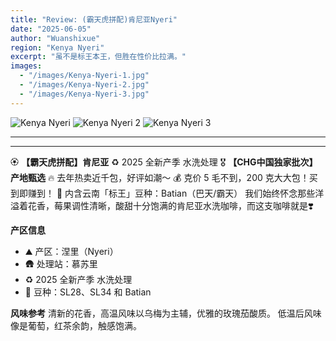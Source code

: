 ```yaml
---
title: "Review: (霸天虎拼配)肯尼亚Nyeri"
date: "2025-06-05"
author: "Wuanshixue"
region: "Kenya Nyeri"
excerpt: "虽不是标王本王，但胜在性价比拉满。"
images:
  - "/images/Kenya-Nyeri-1.jpg"
  - "/images/Kenya-Nyeri-2.jpg"
  - "/images/Kenya-Nyeri-3.jpg"
---
```

![Kenya Nyeri](/images/Kenya-Nyeri-1.jpg)
![Kenya Nyeri 2](/images/Kenya-Nyeri-2.jpg)
![Kenya Nyeri 3](/images/Kenya-Nyeri-3.jpg)


---

---

🏵️ **【霸天虎拼配】肯尼亚**
♻️ 2025 全新产季 水洗处理
🎖️ **【CHG中国独家批次】产地甄选**
🔥 去年热卖近千包，好评如潮～
💰 克价 5 毛不到，200 克大大包！买到即赚到！
🐯 内含云南「标王」豆种：Batian（巴天/霸天）
我们始终怀念那些洋溢着花香，莓果调性清晰，酸甜十分饱满的肯尼亚水洗咖啡，而这支咖啡就是❣️

**产区信息**
- ⛰️ 产区：涅里（Nyeri）
- 🛖 处理站：慕苏里
- ♻️ 2025 全新产季 水洗处理
- 🫘 豆种：SL28、SL34 和 Batian

**风味参考**
清新的花香，高温风味以乌梅为主辅，优雅的玫瑰茄酸质。
低温后风味像是葡萄，红茶余韵，触感饱满。
